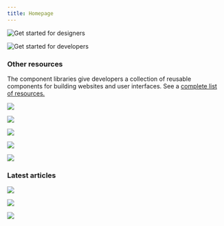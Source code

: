 ```yaml
---
title: Homepage
---
```



<FeatureTile
    href="/getting-started/designers"
    label="Start"
    title="Designing"
    margin="true"
    className="feature-tile--designers">

![Get started for designers](homepage/images/getting-started-designers.png)

</FeatureTile>
<FeatureTile
    href="/getting-started/developers"
    label="Start"
    title="Developing"
    className="feature-tile--developers">

![Get started for developers](homepage/images/getting-started-developers.png)

</FeatureTile>

### Other resources

The component libraries give developers a collection of reusable components for building websites and user interfaces. See a [complete list of resources.](/resources)

<Row className="tile--resource--no-margin tile--group">
<Column offsetLg="4" colLg="4" colMd="4" noGutterSm>
  <ClickableTile
    dark="true"
    title="Sketch libraries"
    href="/resources#theme-libraries"
    type="resource">

![](resources/images/sketch-icon.png)

  </ClickableTile>
</Column>
<Column colLg="4" colMd="4"  noGutterSm>
  <ClickableTile
    dark="true"
    title="Carbon Components"
    href="https://github.com/carbon-design-system/carbon/tree/master/packages/components"
    type="resource">

![](resources/images/github-icon-inverted.png)

  </ClickableTile>
</Column>
<Column offsetLg="4" colLg="4" colMd="4" noGutterSm>
  <ClickableTile
    dark="true"
    title="Carbon Components React"
    href="https://github.com/carbon-design-system/carbon/tree/master/packages/react"
    type="resource">

![](resources/images/github-icon-inverted.png)

  </ClickableTile>
</Column>
<Column colLg="4" colMd="4"  noGutterSm>
  <ClickableTile
    dark="true"
    title="Carbon Components Angular"
    href="https://github.com/ibm/carbon-components-angular"
    type="resource">

![](resources/images/github-icon-inverted.png)

  </ClickableTile>
</Column>
<Column offsetLg="4" colLg="4" colMd="4" noGutterSm>
  <ClickableTile
    dark="true"
    title="Carbon Components Vue"
    href="https://github.com/carbon-design-system/carbon-components-vue"
    type="resource">

![](resources/images/github-icon-inverted.png)

  </ClickableTile>
</Column>
</Row>

### Latest articles

<Row>
<Column offsetLg="4" colLg="4" colMd="4" noGutterMdLeft>
<ClickableTile
    dark="true"
    type="article"
    title="Carbon: July recap + August preview"
    author="Josefina Mancilla"
    date="July 26, 2019"
    href="https://medium.com/carbondesign/carbon-july-preview-whats-coming-in-august-7a2483ea6ac9"
    >

![](/resources/images/Aug_preview_rev_2.png)

</ClickableTile>
</Column>
<Column colLg="4" colMd="4"  noGutterMdLeft>
<ClickableTile
type="article"
    dark="true"
    title="Carbon June(ish) preview"
    author="Alison Joseph"
    date="June 13, 2019"
    href="https://medium.com/carbondesign/carbon-june-ish-preview-9c5843258933"
    >

![](/resources/images/june_option_3.png)

</ClickableTile>
</Column>
<Column colLg="4" colMd="4"  noGutterMdLeft>
<ClickableTile
    dark="true"
    type="article"
    title="Carbon v10.3.0 (May 2019)"
    author="Josh Black"
    date="June 6, 2019"
    href="https://medium.com/carbondesign/carbon-v10-3-0-may-2019-41b1f970f0ce"
    >

![](resources/images/10_3-image.png)

</ClickableTile>
</Column>
</Row>
